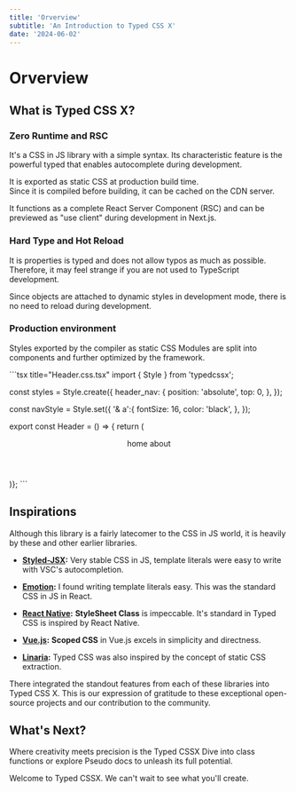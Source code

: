```yaml
---
title: 'Orverview'
subtitle: 'An Introduction to Typed CSS X'
date: '2024-06-02'
---
```


<SearchBox />
<TocBot />

# Orverview

## What is Typed CSS X?

### Zero Runtime and RSC

It's a CSS in JS library with a simple syntax. Its characteristic feature is the powerful typed that enables autocomplete during development.

It is exported as static CSS at production build time.  
Since it is compiled before building, it can be cached on the CDN server.

It functions as a complete React Server Component (RSC) and can be previewed as "use client" during development in Next.js.

### Hard Type and Hot Reload

It is properties is typed and does not allow typos as much as possible.  
Therefore, it may feel strange if you are not used to TypeScript development.

Since objects are attached to dynamic styles in development mode, there is no need to reload during development.

### Production environment

Styles exported by the compiler as static CSS Modules are split into components and further optimized by the framework.


<Tabs>
  <Tab>
```tsx title="Header.css.tsx"
import { Style } from 'typedcssx';

const styles = Style.create({
  header_nav: {
    position: 'absolute',
    top: 0,
  },
});

const navStyle = Style.set({
  '& a':{
    fontSize: 16,
    color: 'black',
  },
});

export const Header = () => {
return (
  <header className={styles.header_nav}>
    <nav className={navStyle}>
      <a>home</a>
      <a>about</a>
    </nav>
  </header>
)};
```
  </Tab>
</Tabs>

## Inspirations

Although this library is a fairly latecomer to the CSS in JS world, it is heavily by these and other earlier libraries.

- **[Styled-JSX](https://styled-system.com/):** Very stable CSS in JS, template literals were easy to write with VSC's autocompletion.

- **[Emotion](https://emotion.sh/docs/introduction/):** I found writing template literals easy. This was the standard CSS in JS in React.

- **[React Native](https://reactnative.dev/):** **StyleSheet Class** is impeccable. It's standard in Typed CSS is inspired by React Native.

- **[Vue.js](https://vuejs.org/):** **Scoped CSS** in Vue.js excels in simplicity and directness.

- **[Linaria](https://github.com/callstack/linaria):**  Typed CSS was also inspired by the concept of static CSS extraction.

There integrated the standout features from each of these libraries into Typed CSS X. This is our expression of gratitude to these exceptional open-source projects and our contribution to the community.

## What's Next?

Where creativity meets precision is the Typed CSSX Dive into class functions or explore Pseudo docs to unleash its full potential.

Welcome to Typed CSSX. We can't wait to see what you'll create.